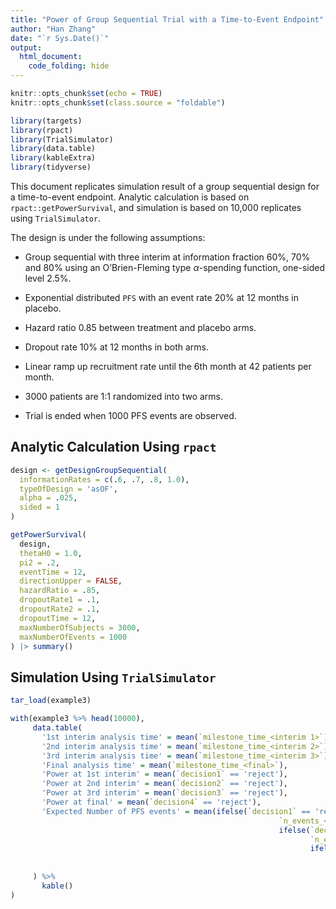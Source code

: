 ```yaml
---
title: "Power of Group Sequential Trial with a Time-to-Event Endpoint"
author: "Han Zhang"
date: "`r Sys.Date()`"
output: 
  html_document: 
    code_folding: hide
---
```


```r
knitr::opts_chunk$set(echo = TRUE)
knitr::opts_chunk$set(class.source = "foldable")
```

```r
library(targets)
library(rpact)
library(TrialSimulator)
library(data.table)
library(kableExtra)
library(tidyverse)
```

This document replicates simulation result of a group sequential design for a time-to-event endpoint. Analytic calculation is based on `rpact::getPowerSurvival`, and simulation is based on 10,000 replicates using `TrialSimulator`. 

The design is under the following assumptions: 

- Group sequential with three interim at information fraction 60%, 70% and 80% using an O'Brien-Fleming type $\alpha$-spending function, one-sided level 2.5%. 

- Exponential distributed `PFS` with an event rate 20% at 12 months in placebo. 

- Hazard ratio 0.85 between treatment and placebo arms. 

- Dropout rate 10% at 12 months in both arms. 

- Linear ramp up recruitment rate until the 6th month at 42 patients per month. 

- 3000 patients are 1:1 randomized into two arms. 

- Trial is ended when 1000 PFS events are observed. 

## Analytic Calculation Using `rpact`

```r

design <- getDesignGroupSequential(
  informationRates = c(.6, .7, .8, 1.0),
  typeOfDesign = 'asOF', 
  alpha = .025, 
  sided = 1
)

getPowerSurvival(
  design, 
  thetaH0 = 1.0, 
  pi2 = .2, 
  eventTime = 12, 
  directionUpper = FALSE,
  hazardRatio = .85, 
  dropoutRate1 = .1, 
  dropoutRate2 = .1, 
  dropoutTime = 12, 
  maxNumberOfSubjects = 3000, 
  maxNumberOfEvents = 1000 
) |> summary()
```

## Simulation Using `TrialSimulator`

```r
tar_load(example3)

with(example3 %>% head(10000), 
     data.table(
       '1st interim analysis time' = mean(`milestone_time_<interim 1>`), 
       '2nd interim analysis time' = mean(`milestone_time_<interim 2>`), 
       '3rd interim analysis time' = mean(`milestone_time_<interim 3>`), 
       'Final analysis time' = mean(`milestone_time_<final>`), 
       'Power at 1st interim' = mean(`decision1` == 'reject'), 
       'Power at 2nd interim' = mean(`decision2` == 'reject'), 
       'Power at 3rd interim' = mean(`decision3` == 'reject'), 
       'Power at final' = mean(`decision4` == 'reject'),
       'Expected Number of PFS events' = mean(ifelse(`decision1` == 'reject', 
                                                            `n_events_<interim 1>_<pfs>`,  
                                                            ifelse(`decision2` == 'reject', 
                                                                   `n_events_<interim 2>_<pfs>`, 
                                                                   ifelse(`decision3` == 'reject', 
                                                                          `n_events_<interim 3>_<pfs>`, 
                                                                          `n_events_<final>_<pfs>`))))
     ) %>% 
       kable()
)

```


